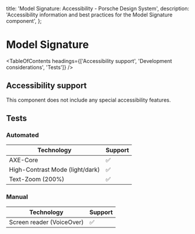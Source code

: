 
  title: 'Model Signature: Accessibility - Porsche Design System',
  description: 'Accessibility information and best practices for the Model Signature component',
};

# Model Signature <ComponentStatus tagName="p-model-signature"></ComponentStatus>

<TableOfContents headings={['Accessibility support', 'Development considerations', 'Tests']} />

## Accessibility support

This component does not include any special accessibility features.

## Tests

### Automated

| Technology                      | Support |
| ------------------------------- | ------- |
| AXE-Core                        | ✅      |
| High-Contrast Mode (light/dark) | ✅      |
| Text-Zoom (200%)                | ✅      |

### Manual

| Technology                | Support |
| ------------------------- | ------- |
| Screen reader (VoiceOver) | ✅      |
